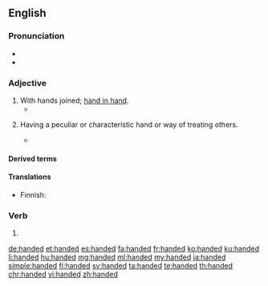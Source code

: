 ==English==

===Pronunciation===
* {{IPA|/ˈhændɪd/|lang=en}}
* {{audio|en-us-handed.ogg|Audio (US)|lang=en}}

===Adjective===
{{en-adj|-}}

# With hands joined; [[hand in hand]].
#* {{quote-book|year=1667|title=Paradise Lost|section=Book IV.|author=[[w:John Milton|John Milton]]|passage=Into their inmost bower, '''Handed''' they went.}}
# {{qualifier|in combination}} Having a peculiar or characteristic hand or way of treating others.
#* {{quote-book|passage=As poisonous tongued as '''handed|author=Shakespeare|title=Cymbeline|section=III-ii|year={{circa2|1609|short=yes}}}}

====Derived terms====
{{der3|lang=en<!--
-->|backhanded<!--
-->|barehanded<!--
-->|bloody-handed<!--
-->|both-handed<!--
-->|broken-handed<!--
-->|cack-handed<!--
-->|car-handed<!--
-->|clean-handed<!--
-->|close-handed<!--
-->|coarse-handed<!--
-->|crabbed-handed<!--
-->|cross-handed<!--
-->|dead-handed<!--
-->|deadly-handed<!--
-->|deft-handed<!--
-->|delicate-handed<!--
-->|dirty-handed<!--
-->|double-handed<!--
-->|doughty-handed<!--
-->|dry-handed<!--
-->|empty-handed<!--
-->|even-handed<!--
-->|fair-handed<!--
-->|fast-handed<!--
-->|forehanded<!--
-->|four-handed<!--
-->|frank-handed<!--
-->|free-handed<!--
-->|full-handed<!--
-->|gawk-handed<!--
-->|gentle-handed<!--
-->|glad-handed<!--
-->|gouty-handed<!--
-->|gripe-handed<!--
-->|gripple-handed<!--
-->|ham-handed<!--
-->|hard-handed<!--
-->|heavy-handed<!--
-->|high-handed<!--
-->|hook-handed<!--
-->|horny-handed<!--
-->|hundred-handed<!--
-->|idle-handed<!--
-->|iron-handed<!--
-->|katy-handed<!--
-->|keck-handed<!--
-->|lady-handed<!--
-->|large-handed<!--
-->|left-handed<!--
-->|level-handed<!--
-->|light-handed<!--
-->|lily-handed<!--
-->|loose-handed<!--
-->|lusty-handed<!--
-->|many-handed<!--
-->|Marlborough-handed<!--
-->|mighty-handed<!--
-->|million-handed<!--
-->|mob-handed<!--
-->|myriad-handed<!--
-->|naked-handed<!--
-->|neat-handed<!--
-->|nimble-handed<!--
-->|numb-handed<!--
-->|off-handed<!--
-->|one-handed<!--
-->|open-handed<!--
-->|overhanded<!--
-->|partan-handed<!--
-->|pink-handed<!--
-->|powerful-handed<!--
-->|quick-handed<!--
-->|ready-handed<!--
-->|red-handed<!--
-->|right-handed<!--
-->|room-handed<!--
-->|scram-handed<!--
-->|second-handed<!--
-->|short-handed<!--
-->|shovel-handed<!--
-->|side-handed<!--
-->|single-handed<!--
-->|slack-handed<!--
-->|sleight-handed<!--
-->|spade-handed<!--
-->|spare-handed<!--
-->|steady-handed<!--
-->|strait-handed<!--
-->|strong-handed<!--
-->|sure-handed<!--
-->|sweet-handed<!--
-->|swift-handed<!--
-->|tender-handed<!--
-->|thousand-handed<!--
-->|three-handed<!--
-->|toom-handed<!--
-->|tway-handed<!--
-->|two-handed<!--
-->|underhanded<!--
-->|up-handed<!--
-->|weak-handed<!--
-->|well-handed<!--
-->|white-handed<!--
-->|wide-handed<!--
-->|worldly-handed<!--
-->|yare-handed<!--
-->}}

====Translations====
{{trans-see|with hands joined|hand in hand}}

{{trans-top|having a peculiar or characteristic hand}}
* Finnish: {{t|fi|kätinen}}
{{trans-mid}}
{{trans-bottom}}

===Verb===
{{head|en|verb form}}

# {{en-past of|hand}}

[[de:handed]]
[[et:handed]]
[[es:handed]]
[[fa:handed]]
[[fr:handed]]
[[ko:handed]]
[[ku:handed]]
[[li:handed]]
[[hu:handed]]
[[mg:handed]]
[[ml:handed]]
[[my:handed]]
[[ja:handed]]
[[simple:handed]]
[[fi:handed]]
[[sv:handed]]
[[ta:handed]]
[[te:handed]]
[[th:handed]]
[[chr:handed]]
[[vi:handed]]
[[zh:handed]]
